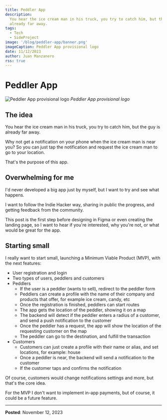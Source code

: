 ```yaml
---
title: Peddler App
description:
  You hear the ice cream man in his truck, you try to catch him, but the guy is
  already far away.
tags:
  - Tech
  - SideProject
image: '/blog/peddler-app/banner.png'
imageCaption: Peddler App provisional logo
date: 11/12/2023
author: Juan Manzanero
rss: true
---
```


# Peddler App

![Peddler App provisional logo](/blog/peddler-app/banner.png) _Peddler App
provisional logo_

## The idea

You hear the ice cream man in his truck, you try to catch him, but the guy is
already far away.

Why not get a notification on your phone when the ice cream man is near you? So
you can just tap the notification and request the ice cream man to go to your
location.

That's the purpose of this app.

## Overwhelming for me

I'd never developed a big app just by myself, but I want to try and see what
happens.

I want to follow the Indie Hacker way, sharing in public the progress, and
getting feedback from the community.

This post is the first step before designing in Figma or even creating the
landing page, so I want to hear if you're interested, why you're not, or what
would be great for the app.

## Starting small

I really want to start small, launching a Minimum Viable Product (MVP), with the
next features:

- User registration and login
- Two types of users, peddlers and customers
- Peddlers
  - If the user is a peddler (wants to sell), redirect to the peddler form
  - Peddlers can create a profile with the name of their company and products
    that offer, for example ice cream, candy, etc
  - Once the registration is finished, peddlers can start routes
  - The app gets the location of the peddler, showing it on a map
  - The backend will detect if the peddler enters a radius of a customer, and
    send a push notification to the customer
  - Once the peddler has a request, the app will show the location of the
    requesting customer on the map
  - The peddler can go to the destination, and fulfill the transaction
- Customers
  - Customers can just create a profile with their name or alias, and set
    locations, for example: house
  - Once a peddler is near, the backend will send a notification to the customer
  - If the customer taps and confirms the notification

Of course, customers would change notifications settings and more, but that's
the core idea.

For the MVP I don't want to implement in-app payments, but of course, it could
be a future feature.

---

**Posted**: November 12, 2023
